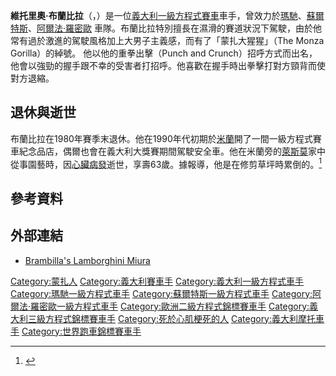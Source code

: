 {{noteTA
|G1=F1
}}
{{Infobox F1 driver|
|name = 維托里奧·布蘭比拉<br>Vittorio Brambilla 
|image = Vittorio Brambilla.jpg
|caption =
|Nationality = {{flagicon|Italy}} [[義大利|義大利]] 
|birth_date = {{birth date|1937|11|11|df=y}}        
|birth_place = [[義大利|義大利]][[蒙扎|蒙扎]]
|death_date = {{death date and age|2001|5|26|1937|11|11|df=y}} 
|death_place = [[義大利|義大利]][[萊斯莫|萊斯莫]]
|Years = {{F1|1974}}－{{F1|1980}}
|Teams =  [[瑪馳車隊|瑪馳]]、[[蘇爾特斯車隊|蘇爾特斯]]、[[阿爾法·羅密歐_(F1)|阿爾法·羅密歐]] 
|Races = 79（74次起步）
|Championships = 0 
|Wins = 1 
|Podiums = 1 
|Points = 15.5 
|Poles = 1 
|Fastest laps = 1 
|First race = [[1974年南非大獎賽|1974年南非大獎賽]] 
|First win =  [[1975年奧地利大獎賽|1975年奧地利大獎賽]]
|Last win =  [[1975年奧地利大獎賽|1975年奧地利大獎賽]]
|Last race = [[1980年義大利大獎賽|1980年義大利大獎賽]] 
}}

'''維托里奧·布蘭比拉'''（{{lang-it|Vittorio Brambilla}}，{{bd|1937年|11月11日|2001年|5月26日}}）是一位[[義大利|義大利]][[一級方程式賽車|一級方程式賽車]]車手，曾效力於[[瑪馳車隊|瑪馳]]、[[蘇爾特斯車隊|蘇爾特斯]]、[[阿爾法·羅密歐_(F1)|阿爾法·羅密歐]] 車隊。布蘭比拉特別擅長在濕滑的賽道狀況下駕駛，由於他常有過於激進的駕駛風格加上大男子主義感，而有了「蒙扎大猩猩」（The Monza Gorilla）的綽號。
他以他的重拳出擊（Punch and Crunch）招呼方式而出名，他會以強勁的握手跟不幸的受害者打招呼。他喜歡在握手時出拳擊打對方頸背而使對方退縮。

==退休與逝世==
布蘭比拉在1980年賽季末退休。他在1990年代初期於[[米蘭|米蘭]]開了一間一級方程式賽車紀念品店，偶爾也會在義大利大獎賽期間駕駛安全車。他在米蘭旁的[[萊斯莫|萊斯莫]]家中從事園藝時，因[[心臟病發|心臟病發]]逝世，享壽63歲。據報導，他是在修剪草坪時累倒的。<ref>{{cite news |url=http://www.gpupdate.net/en/f1-news/26455/former-formula-one-driver-brambilla-dies/ |title=Former Formula One driver Brambilla dies |publisher=GPUpdate.net |date=2001-05-27 |accessdate=2011-02-01 |archive-date=2012-04-18 |archive-url=https://web.archive.org/web/20120418224544/http://www.gpupdate.net/en/f1-news/26455/former-formula-one-driver-brambilla-dies/ |dead-url=no }}</ref>

==參考資料==
{{reflist}}

==外部連結==
*[http://www.lambomiura.com Brambilla's Lamborghini Miura] {{Wayback|url=http://www.lambomiura.com/ |date=20200201104701 }}

{{s-start}}
{{s-sports}}
{{succession box|title=[[義大利三級方程式錦標賽|義大利三級方程式錦標賽]]<br>冠軍|before=[[吉安卡洛·納迪歐|吉安卡洛·納迪歐]]<br>（Giancarlo Naddeo）|after=[[卡羅·喬治|卡羅·喬治]]<br>（Carlo Giorgio）|years=1972年}}
{{s-end}}

{{DEFAULTSORT:Brambilla, Vittorio}}
[[Category:蒙扎人|Category:蒙扎人]]
[[Category:義大利賽車手|Category:義大利賽車手]]
[[Category:義大利一級方程式車手|Category:義大利一級方程式車手]]
[[Category:瑪馳一級方程式車手|Category:瑪馳一級方程式車手]]
[[Category:蘇爾特斯一級方程式車手|Category:蘇爾特斯一級方程式車手]]
[[Category:阿爾法·羅密歐一級方程式車手|Category:阿爾法·羅密歐一級方程式車手]]
[[Category:歐洲二級方程式錦標賽車手|Category:歐洲二級方程式錦標賽車手]]
[[Category:義大利三級方程式錦標賽車手|Category:義大利三級方程式錦標賽車手]]
[[Category:死於心肌梗死的人|Category:死於心肌梗死的人]]
[[Category:義大利摩托車手|Category:義大利摩托車手]]
[[Category:世界跑車錦標賽車手|Category:世界跑車錦標賽車手]]